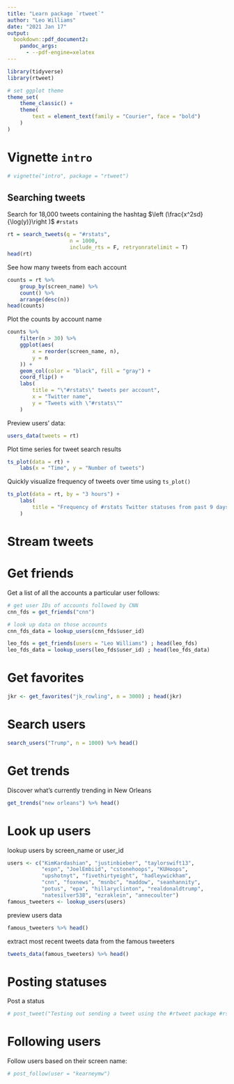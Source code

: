 ```yaml
---
title: "Learn package `rtweet`"
author: "Leo Williams"
date: "2021 Jan 17"
output: 
  bookdown::pdf_document2:
  	pandoc_args:
  	  - --pdf-engine=xelatex
---
```


```r
library(tidyverse)
library(rtweet)

# set ggplot theme
theme_set(
	theme_classic() +
	theme(
		text = element_text(family = "Courier", face = "bold")
	)
)
```

# Vignette `intro`

```r
# vignette("intro", package = "rtweet")
```

## Searching tweets

Search for 18,000 tweets containing the hashtag $\left (\frac{x^2sd}{\log(y)}\right )$ `#rstats`

```r
rt = search_tweets(q = "#rstats", 
					n = 1000, 
					include_rts = F, retryonratelimit = T)
head(rt)
```

See how many tweets from each account

```r
counts = rt %>%
	group_by(screen_name) %>%
	count() %>%
	arrange(desc(n))
head(counts)
```

Plot the counts by account name

```r
counts %>%
	filter(n > 30) %>%
	ggplot(aes(
		x = reorder(screen_name, n),
		y = n
	)) + 
	geom_col(color = "black", fill = "gray") +
	coord_flip() +
	labs(
		title = "\"#rstats\" tweets per account",
		x = "Twitter name", 
		y = "Tweets with \"#rstats\""
	)
```

Preview users' data:

```r
users_data(tweets = rt)
```

Plot time series for tweet search results

```r
ts_plot(data = rt) +
	labs(x = "Time", y = "Number of tweets")
```

Quickly visualize frequency of tweets over time using `ts_plot()`

```r
ts_plot(data = rt, by = "3 hours") +
	labs(
		title = "Frequency of #rstats Twitter statuses from past 9 days"
	)
```

# Stream tweets

# Get friends

Get a list of all the accounts a particular user follows:

```r
# get user IDs of accounts followed by CNN
cnn_fds = get_friends("cnn")

# look up data on those accounts
cnn_fds_data = lookup_users(cnn_fds$user_id)
```

```r
leo_fds = get_friends(users = "Leo Williams") ; head(leo_fds)
leo_fds_data = lookup_users(leo_fds$user_id) ; head(leo_fds_data)
```

# Get favorites

```r
jkr <- get_favorites("jk_rowling", n = 3000) ; head(jkr)
```

# Search users

```r
search_users("Trump", n = 1000) %>% head()
```

# Get trends

Discover what's currently trending in New Orleans

```r
get_trends("new orleans") %>% head()
```

# Look up users

lookup users by screen_name or user_id

```r
users <- c("KimKardashian", "justinbieber", "taylorswift13",
           "espn", "JoelEmbiid", "cstonehoops", "KUHoops",
           "upshotnyt", "fivethirtyeight", "hadleywickham",
           "cnn", "foxnews", "msnbc", "maddow", "seanhannity",
           "potus", "epa", "hillaryclinton", "realdonaldtrump",
           "natesilver538", "ezraklein", "annecoulter")
famous_tweeters <- lookup_users(users)
```

preview users data

```r
famous_tweeters %>% head()
```

extract most recent tweets data from the famous tweeters

```r
tweets_data(famous_tweeters) %>% head()
```

# Posting statuses

Post a status

```r
# post_tweet("Testing out sending a tweet using the #rtweet package #rstats")
```

# Following users

Follow users based on their screen name:

```r
# post_follow(user = "kearneymw")
```
